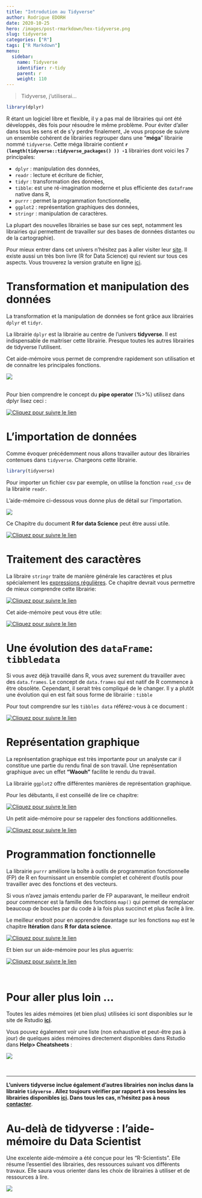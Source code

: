 ```yaml
---
title: "Introdution au Tidyverse"
author: Rodrigue EDORH
date: 2020-10-25
hero: /images/post-rmarkdown/hex-tidyverse.png
slug: tidyverse
categories: ["R"]
tags: ["R Markdown"]
menu:
  sidebar:
    name: Tidyverse
    identifier: r-tidy
    parent: r
    weight: 110
---
```


>  Tidyverse, j'utiliserai... 

```r
library(dplyr)
```

R étant un logiciel libre et flexible, il y a pas mal de librairies qui ont été développés, dès fois pour résoudre le même problème. Pour éviter d'aller dans tous les sens et de s'y perdre finalement, Je vous propose de suivre un ensemble cohérent de librairies regrouper dans une "**méga**" librairie nommé `tidyverse`. Cette méga librairie contient __`r (length(tidyverse::tidyverse_packages() )) -1`__ librairies dont voici les 7 principales: 

- `dplyr` : manipulation des données,
- `readr` : lecture et écriture de fichier,
- `tidyr` : transformation des données, 
- `tibble`: est une ré-imagination moderne et plus efficiente des `dataframe` native dans R,
- `purrr` : permet la programmation fonctionnelle,
- `ggplot2` : représentation graphiques des données,
- `stringr` : manipulation de caractères.

La plupart des nouvelles librairies se base sur ces sept, notamment les librairies qui permettent de travailler sur des bases de données distantes ou de la cartographie). 

Pour mieux entrer dans cet univers n'hésitez pas à aller visiter leur [site](https://www.tidyverse.org/). Il existe aussi un très bon livre (R for Data Science) qui revient sur tous ces aspects. Vous trouverez la version gratuite en ligne [ici](http://r4ds.had.co.nz/).


# Transformation et manipulation des données

La transformation et la manipulation de données se font grâce aux librairies `dplyr` et `tidyr`.

La librairie `dplyr` est la librairie au centre de l'univers __tidyverse__. Il est indispensable de maitriser cette librairie. Presque toutes les autres librairies de tidyverse l'utilisent. 

Cet aide-mémoire vous permet de comprendre rapidement son utilisation et de connaitre les principales fonctions.


[![](/images/tidy/dplyr.png)](https://github.com/rstudio/cheatsheets/raw/master/data-transformation.pdf)

<br>
Pour bien comprendre le concept du **pipe operator** (%>%) utilisez dans dplyr lisez ceci : 

[![](/images/tidy/pipe2.png  "Cliquez pour suivre le lien")](http://r4ds.had.co.nz/pipes.html)


#  L'importation de données

Comme évoquer précédemment nous allons travailler autour des librairies contenues dans `tidyverse`. Chargeons cette librairie.

```r
library(tidyverse)
```

<!-- ![](https://www.rstudio.com/wp-content/uploads/2015/01/data-import-cheatsheet-1-400x309.png) -->

Pour importer un fichier csv par exemple, on utilise la fonction `read_csv` de la librairie `readr`. 


L'aide-mémoire ci-dessous vous donne plus de détail sur l'importation.

<!-- ![](www/pdf/data-import.pdf){#id .class width=100% height=500}  -->
[![](/images/tidy/data_import.PNG)](http://r4ds.had.co.nz/data-import.html)


Ce Chapitre du document **R for data Science** peut être aussi utile.

[![](/images/tidy/import2.png "Cliquez pour suivre le lien")](http://r4ds.had.co.nz/data-import.html)


# Traitement des caractères

La libraire `stringr` traite de manière générale les caractères et plus spécialement les [expressions régulières](https://fr.wikipedia.org/wiki/Expression_r%C3%A9guli%C3%A8re).
Ce chapitre devrait vous permettre de mieux comprendre cette librairie:

[![](/images/tidy/regex.png "Cliquez pour suivre le lien")](http://r4ds.had.co.nz/strings.html)


Cet aide-mémoire peut vous être utile: 

[![](/images/tidy/stringr.png "Cliquez pour suivre le lien")](https://github.com/rstudio/cheatsheets/raw/master/strings.pdf)

#  Une évolution des `dataFrame`: `tibbledata`

Si vous avez déjà travaillé dans R, vous avez surement  du travailler avec des `data.frames`. Le concept de `data.frames` qui est natif de R commence à être obsolète. Cependant, il serait très compliqué de le changer. Il y a plutôt une évolution qui en est fait sous forme de librairie : `tibble`

Pour tout comprendre sur les `tibbles data` référez-vous à ce document : 


[![](/images/tidy/tibbles.PNG "Cliquez pour suivre le lien")](http://r4ds.had.co.nz/tibbles.html)

#  Représentation graphique

La représentation graphique est très importante pour un analyste car il constitue une partie du rendu final de son travail. Une représentation graphique avec un effet **"Waouh"** facilite le rendu du travail.

La librairie `ggplot2` offre différentes manières de représentation graphique.

Pour les débutants, il est conseillé de lire ce chapitre:

[![](/images/tidy/ggplot2.PNG "Cliquez pour suivre le lien")](http://r4ds.had.co.nz/exploratory-data-analysis.html)

Un petit aide-mémoire pour se rappeler des fonctions additionnelles.

[![](/images/tidy/ggplot.PNG "Cliquez pour suivre le lien")](https://www.rstudio.com/wp-content/uploads/2015/06/ggplot2-french.pdf){#id .class width=100% height=500}

# Programmation fonctionnelle

La librairie `purrr` améliore la boîte à outils de programmation fonctionnelle (FP) de R en fournissant un ensemble complet et cohérent d'outils pour travailler avec des fonctions et des vecteurs. 

Si vous n'avez jamais entendu parler de FP auparavant, le meilleur endroit pour commencer est la famille des fonctions `map()` qui permet de remplacer beaucoup de boucles par du code à la fois plus succinct et plus facile à lire. 

Le meilleur endroit pour en apprendre davantage sur les fonctions `map` est le chapitre **Itération** dans **R for data science**.

[![](/images/tidy/map.PNG "Cliquez pour suivre le lien")](http://r4ds.had.co.nz/iteration.html)

Et bien sur un aide-mémoire pour les plus aguerris:

[![](/images/tidy/purrr.PNG "Cliquez pour suivre le lien")](https://github.com/rstudio/cheatsheets/raw/master/purrr.pdf)

<br>

# Pour aller plus loin ...

Toutes les aides mémoires (et bien plus) utilisées ici sont disponibles sur le site de Rstudio __[ici](https://www.rstudio.com/resources/cheatsheets/)__. 


Vous pouvez également voir une liste (non exhaustive et peut-être pas à jour) de quelques aides mémoires directement disponibles dans Rstudio dans __Help> Cheatsheets__ :

![](/images/tidy/cs2.png)

<br>



-----------------------------------------------------------------------



__L'univers tidyverse inclue également d'autres librairies non inclus dans la librairie `tidyverse` . Allez toujours vérifier  par rapport à vos besoins les librairies disponibles [ici](https://www.tidyverse.org/packages/). Dans tous les cas, n'hésitez pas à nous [contacter](contactUs.html)__.


# Au-delà de tidyverse : l'aide-mémoire du Data Scientist

Une excelente aide-mémoire a été conçue pour les "R-Scientists". Elle résume l'essentiel des librairies, des ressources suivant vos différents travaux. Elle saura vous orienter dans les choix de librairies à utiliser et de ressources à lire.

[![](/images/tidy/cs_ds.png) ](/images/tidy/Data_Science_With_R_Workflow.pdf "Cliquez pour télécharger")

